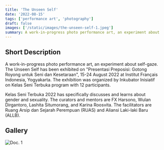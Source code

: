 ```yaml
---
title: 'The Unseen Self'
date: '2022-08-15'
tags: ['performance art', 'photography']
draft: false
images: ['/static/images/the-unseen-self-1.jpeg']
summary: A work-in-progress photo performance art, an experiment about self-gaze. The Unseen Self  has been exhibited on "Presentasi Preposisi - Gotong Royong untuk Seni dan Kesetaraan", 15-24 August 2022 at Institut Français Indonesia, Yogyakarta.
---
```

## Short Description

A work-in-progress photo performance art, an experiment about self-gaze. The Unseen Self  has been exhibited on "Presentasi Preposisi: Gotong Royong untuk Seni dan Kesetaraan", 15-24 August 2022 at Institut Français Indonesia, Yogyakarta. The exhibition was organized by Inkubator Inisiatif on Kelas Seni Terbuka program with 12 participants.

Kelas Seni Terbuka 2022 has specifically discusses and learns about gender and sexuality. The curators and mentors are FX Harsono, Wulan Dirgantoro, Lashita Situmorang, and Karina Roosvita. The facilitators are Ruang Arsip dan Sejarah Perempuan (RUAS) and Aliansi Laki-laki Baru (ALLB). 

## Gallery
![Doc. 1](/static/images/the-unseen-self/the-unseen-self-1.jpeg)